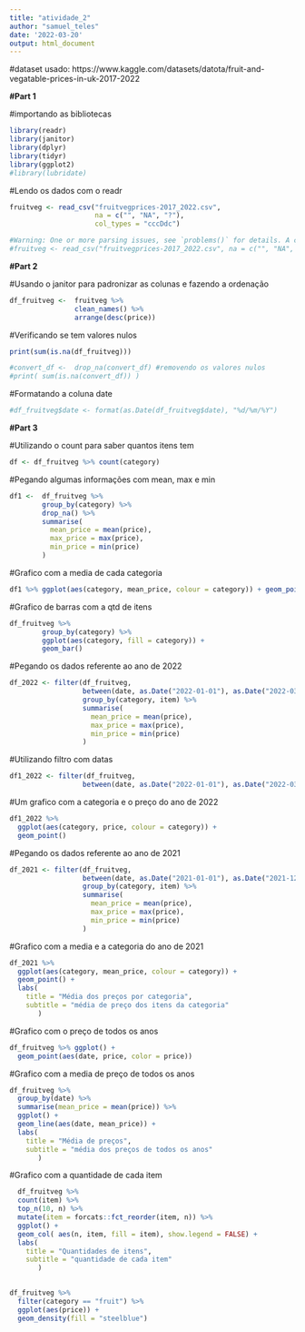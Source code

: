 ```yaml
---
title: "atividade_2"
author: "samuel_teles"
date: '2022-03-20'
output: html_document
---
```


#dataset usado: https://www.kaggle.com/datasets/datota/fruit-and-vegatable-prices-in-uk-2017-2022

**#Part 1**

#importando as bibliotecas

```r
library(readr)
library(janitor)
library(dplyr)
library(tidyr)
library(ggplot2)
#library(lubridate)
```

#Lendo os dados com o readr

```r
fruitveg <- read_csv("fruitvegprices-2017_2022.csv",
                     na = c("", "NA", "?"),
                     col_types = "cccDdc")

#Warning: One or more parsing issues, see `problems()` for details. A coluna date vem com os dados nulos
#fruitveg <- read_csv("fruitvegprices-2017_2022.csv", na = c("", "NA", "?"), col_types = cols(date =  col_date(format = "%m/%d/%Y")))

```

**#Part 2**

#Usando o janitor para padronizar as colunas e fazendo a ordenação

```r
df_fruitveg <-  fruitveg %>%
                clean_names() %>%
                arrange(desc(price))
```

#Verificando se tem valores nulos

```r
print(sum(is.na(df_fruitveg)))

#convert_df <-  drop_na(convert_df) #removendo os valores nulos
#print( sum(is.na(convert_df)) ) 
```

#Formatando a coluna date

```r
#df_fruitveg$date <- format(as.Date(df_fruitveg$date), "%d/%m/%Y")
```

**#Part 3**

#Utilizando o count para saber quantos itens tem

```r
df <- df_fruitveg %>% count(category)
```

#Pegando algumas informações com mean, max e min

```r
df1 <-  df_fruitveg %>%
        group_by(category) %>%
        drop_na() %>%
        summarise(
          mean_price = mean(price),
          max_price = max(price),
          min_price = min(price)
        )
```

#Grafico com a media de cada categoria

```r
df1 %>% ggplot(aes(category, mean_price, colour = category)) + geom_point()
```

#Grafico de barras com a qtd de itens

```r
df_fruitveg %>%
        group_by(category) %>%
        ggplot(aes(category, fill = category)) +
        geom_bar()
```

#Pegando os dados referente ao ano de 2022

```r
df_2022 <- filter(df_fruitveg,
                  between(date, as.Date("2022-01-01"), as.Date("2022-03-01"))) %>%
                  group_by(category, item) %>%
                  summarise(
                    mean_price = mean(price),
                    max_price = max(price),
                    min_price = min(price)
                  )

```

#Utilizando filtro com datas

```r
df1_2022 <- filter(df_fruitveg,
                  between(date, as.Date("2022-01-01"), as.Date("2022-03-01")))
```

#Um grafico com a categoria e o preço do ano de 2022

```r
df1_2022 %>%
  ggplot(aes(category, price, colour = category)) +
  geom_point()
```

#Pegando os dados referente ao ano de 2021

```r
df_2021 <- filter(df_fruitveg,
                  between(date, as.Date("2021-01-01"), as.Date("2021-12-31"))) %>% 
                  group_by(category, item) %>%
                  summarise(
                    mean_price = mean(price),
                    max_price = max(price),
                    min_price = min(price)
                  )

```

#Grafico com a media e a categoria do ano de 2021

```r
df_2021 %>%
  ggplot(aes(category, mean_price, colour = category)) +
  geom_point() +
  labs(
    title = "Média dos preços por categoria",
    subtitle = "média de preço dos itens da categoria"
       )
```

#Grafico com o preço de todos os anos

```r
df_fruitveg %>% ggplot() +
  geom_point(aes(date, price, color = price))
```

#Grafico com a media de preço de todos os anos

```r
df_fruitveg %>%
  group_by(date) %>%
  summarise(mean_price = mean(price)) %>% 
  ggplot() +
  geom_line(aes(date, mean_price)) +
  labs(
    title = "Média de preços",
    subtitle = "média dos preços de todos os anos"
       )
```

#Grafico com a quantidade de cada item

```r
  df_fruitveg %>%
  count(item) %>% 
  top_n(10, n) %>%
  mutate(item = forcats::fct_reorder(item, n)) %>%
  ggplot() +
  geom_col( aes(n, item, fill = item), show.legend = FALSE) +
  labs(
    title = "Quantidades de itens",
    subtitle = "quantidade de cada item"
       )
  
```

```r
df_fruitveg %>%
  filter(category == "fruit") %>%
  ggplot(aes(price)) +
  geom_density(fill = "steelblue")
```

